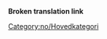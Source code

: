 '''Broken translation link'''{{en/-}}
{{en/Bilingual box| No
| ---
| ''This category contains material relating to various administration aspects of the OpenTTD Wiki.''}}


[[Category:no/Hovedkategori]]